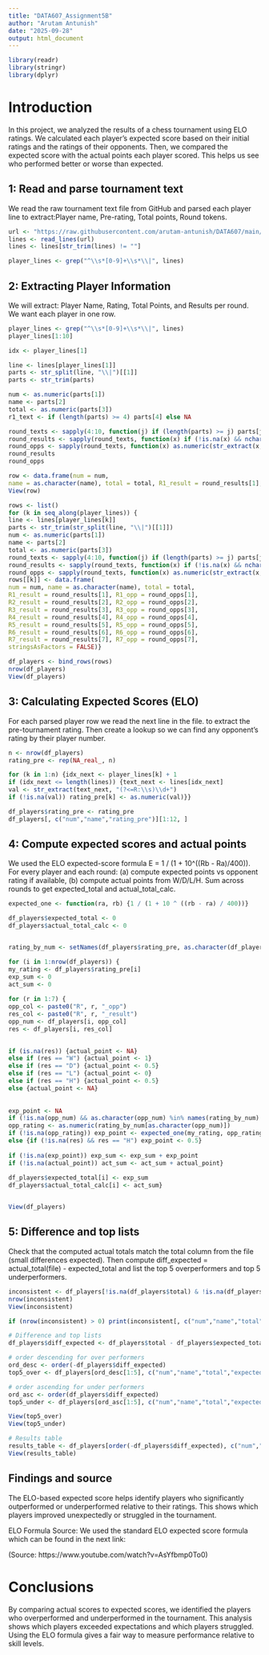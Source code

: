 ---
title: "DATA607_Assignment5B"
author: "Arutam Antunish"
date: "2025-09-28"
output: html_document
---

```{r}
library(readr)
library(stringr)
library(dplyr)

```

# Introduction

In this project, we analyzed the results of a chess tournament using ELO ratings. We calculated each player’s expected score based on their initial ratings and the ratings of their opponents. Then, we compared the expected score with the actual points each player scored. This helps us see who performed better or worse than expected.

## 1: Read and parse tournament text

We read the raw tournament text file from GitHub and parsed each player line to extract:Player name, Pre-rating, Total points, Round tokens.


```{r}

url <- "https://raw.githubusercontent.com/arutam-antunish/DATA607/main/tournamentinfo.txt"
lines <- read_lines(url)
lines <- lines[str_trim(lines) != ""]  

player_lines <- grep("^\\s*[0-9]+\\s*\\|", lines)

```

## 2: Extracting Player Information

We will extract: Player Name, Rating, Total Points, and Results per round. We want each player in one row.

```{r}
player_lines <- grep("^\\s*[0-9]+\\s*\\|", lines)
player_lines[1:10]

idx <- player_lines[1]

line <- lines[player_lines[1]]
parts <- str_split(line, "\\|")[[1]]
parts <- str_trim(parts)

num <- as.numeric(parts[1])
name <- parts[2]
total <- as.numeric(parts[3])
r1_text <- if (length(parts) >= 4) parts[4] else NA

round_texts <- sapply(4:10, function(j) if (length(parts) >= j) parts[j] else NA)
round_results <- sapply(round_texts, function(x) if (!is.na(x) && nchar(x)>0) str_sub(x,1,1) else NA)
round_opps <- sapply(round_texts, function(x) as.numeric(str_extract(x, "\\d+")))
round_results
round_opps

row <- data.frame(num = num,
name = as.character(name), total = total, R1_result = round_results[1], R1_opp = round_opps[1], R2_result = round_results[2], R2_opp = round_opps[2], R3_result = round_results[3], R3_opp = round_opps[3], R4_result = round_results[4], R4_opp = round_opps[4], R5_result = round_results[5], R5_opp = round_opps[5], R6_result = round_results[6], R6_opp = round_opps[6], R7_result = round_results[7], R7_opp = round_opps[7], stringsAsFactors = FALSE)
View(row)

rows <- list()
for (k in seq_along(player_lines)) {
line <- lines[player_lines[k]]
parts <- str_trim(str_split(line, "\\|")[[1]])
num <- as.numeric(parts[1])
name <- parts[2]
total <- as.numeric(parts[3])
round_texts <- sapply(4:10, function(j) if (length(parts) >= j) parts[j] else NA)
round_results <- sapply(round_texts, function(x) if (!is.na(x) && nchar(x)>0) str_sub(x,1,1) else NA)
round_opps <- sapply(round_texts, function(x) as.numeric(str_extract(x, "\\d+")))
rows[[k]] <- data.frame(
num = num, name = as.character(name), total = total,
R1_result = round_results[1], R1_opp = round_opps[1],
R2_result = round_results[2], R2_opp = round_opps[2],
R3_result = round_results[3], R3_opp = round_opps[3],
R4_result = round_results[4], R4_opp = round_opps[4],
R5_result = round_results[5], R5_opp = round_opps[5],
R6_result = round_results[6], R6_opp = round_opps[6],
R7_result = round_results[7], R7_opp = round_opps[7],
stringsAsFactors = FALSE)}

df_players <- bind_rows(rows)
nrow(df_players)
View(df_players)

```


## 3: Calculating Expected Scores (ELO)

For each parsed player row we read the next line in the file. to extract the pre-tournament rating. Then create a lookup so we can find any opponent's rating by their player number.


```{r}

n <- nrow(df_players)
rating_pre <- rep(NA_real_, n)

for (k in 1:n) {idx_next <- player_lines[k] + 1
if (idx_next <= length(lines)) {text_next <- lines[idx_next]
val <- str_extract(text_next, "(?<=R:\\s)\\d+")
if (!is.na(val)) rating_pre[k] <- as.numeric(val)}}

df_players$rating_pre <- rating_pre
df_players[, c("num","name","rating_pre")][1:12, ]
```

## 4: Compute expected scores and actual points

We used the ELO expected-score formula E = 1 / (1 + 10^((Rb - Ra)/400)). For every player and each round: (a) compute expected points vs opponent rating if available, (b) compute actual points from W/D/L/H. Sum across rounds to get expected_total and actual_total_calc.

```{r}

expected_one <- function(ra, rb) {1 / (1 + 10 ^ ((rb - ra) / 400))}

df_players$expected_total <- 0
df_players$actual_total_calc <- 0


rating_by_num <- setNames(df_players$rating_pre, as.character(df_players$num))

for (i in 1:nrow(df_players)) {
my_rating <- df_players$rating_pre[i]
exp_sum <- 0
act_sum <- 0
  
for (r in 1:7) {
opp_col <- paste0("R", r, "_opp")
res_col <- paste0("R", r, "_result")
opp_num <- df_players[i, opp_col]
res <- df_players[i, res_col]
    

if (is.na(res)) {actual_point <- NA} 
else if (res == "W") {actual_point <- 1} 
else if (res == "D") {actual_point <- 0.5} 
else if (res == "L") {actual_point <- 0} 
else if (res == "H") {actual_point <- 0.5} 
else {actual_point <- NA}
    
    
exp_point <- NA
if (!is.na(opp_num) && as.character(opp_num) %in% names(rating_by_num) && !is.na(my_rating)) {
opp_rating <- as.numeric(rating_by_num[as.character(opp_num)])
if (!is.na(opp_rating)) exp_point <- expected_one(my_rating, opp_rating)} 
else {if (!is.na(res) && res == "H") exp_point <- 0.5}
    
if (!is.na(exp_point)) exp_sum <- exp_sum + exp_point
if (!is.na(actual_point)) act_sum <- act_sum + actual_point}
  
df_players$expected_total[i] <- exp_sum
df_players$actual_total_calc[i] <- act_sum}


View(df_players)
```


## 5: Difference and top lists

Check that the computed actual totals match the total column from the file (small differences expected). Then compute diff_expected = actual_total(file) - expected_total and list the top 5 overperformers and top 5 underperformers.

```{r}

inconsistent <- df_players[!is.na(df_players$total) & !is.na(df_players$actual_total_calc) & abs(df_players$total - df_players$actual_total_calc) > 0.01, ]
nrow(inconsistent)
View(inconsistent)

if (nrow(inconsistent) > 0) print(inconsistent[, c("num","name","total","actual_total_calc","expected_total")])

# Difference and top lists
df_players$diff_expected <- df_players$total - df_players$expected_total

# order descending for over performers
ord_desc <- order(-df_players$diff_expected)
top5_over <- df_players[ord_desc[1:5], c("num","name","total","expected_total","diff_expected")]

# order ascending for under performers
ord_asc <- order(df_players$diff_expected)
top5_under <- df_players[ord_asc[1:5], c("num","name","total","expected_total","diff_expected")]

View(top5_over)
View(top5_under)

# Results table
results_table <- df_players[order(-df_players$diff_expected), c("num","name","rating_pre","total","expected_total","diff_expected")]
View(results_table)
```

## Findings and source

The ELO-based expected score helps identify players who significantly outperformed or underperformed relative to their ratings. This shows which players improved unexpectedly or struggled in the tournament.

ELO Formula Source:
We used the standard ELO expected score formula which can be found in the next link:


(Source: https://www.youtube.com/watch?v=AsYfbmp0To0)

# Conclusions

By comparing actual scores to expected scores, we identified the players who overperformed and underperformed in the tournament. This analysis shows which players exceeded expectations and which players struggled. Using the ELO formula gives a fair way to measure performance relative to skill levels.